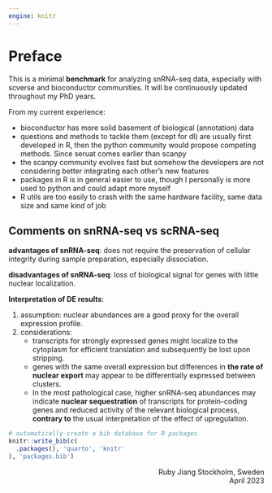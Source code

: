 ```yaml
---
engine: knitr
---
```


# Preface {.unnumbered}

This is a minimal __benchmark__ for analyzing snRNA-seq data, especially with scverse and bioconductor communities. It will be continuously updated throughout my PhD years.

From my current experience:

- bioconductor has more solid basement of biological (annotation) data
- questions and methods to tackle them (except for dl) are usually first developed in R, then the python community would propose competing methods. Since seruat comes earlier than scanpy
- the scanpy community evolves fast but somehow the developers are not considering better integrating each other's new features
- packages in R is in general easier to use, though I personally is more used to python and could adapt more myself
- R utils are too easily to crash with the same hardware facility, same data size and same kind of job

## Comments on snRNA-seq vs scRNA-seq
__advantages of snRNA-seq__: does not require the preservation of cellular integrity during sample preparation, especially dissociation.  

__disadvantages of snRNA-seq__: loss of biological signal for genes with little nuclear localization.  

__Interpretation of DE results__:

1. assumption: nuclear abundances are a good proxy for the overall expression profile.
2. considerations:
    + transcripts for strongly expressed genes might localize to the cytoplasm for efficient translation and subsequently be lost upon stripping.
    + genes with the same overall expression but differences in __the rate of nuclear export__ may appear to be differentially expressed between clusters.
    + In the most pathological case, higher snRNA-seq abundances may indicate __nuclear sequestration__ of transcripts for protein-coding genes and reduced activity of the relevant biological process, __contrary to__ the usual interpretation of the effect of upregulation.

```r
# automatically create a bib database for R packages
knitr::write_bib(c(
  .packages(), 'quarto', 'knitr'
), 'packages.bib')
```

::: {style="text-align: right;"}
Ruby Jiang 
Stockholm, Sweden  
April 2023
:::


\mainmatter


